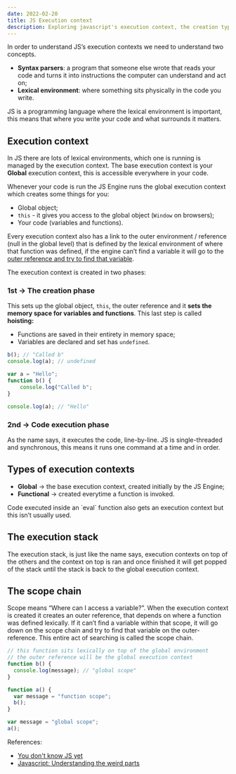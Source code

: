 ```yaml
---
date: 2022-02-20
title: JS Execution context
description: Exploring javascript's execution context, the creation types, stack and the scope chain.
---
```


In order to understand JS’s execution contexts we need to understand two concepts.

- **Syntax parsers**: a program that someone else wrote that reads your code and turns it into instructions the computer can understand and act on;
- **Lexical environment**: where something sits physically in the code you write.

JS is a programming language where the lexical environment is important, this means that where you write your code and what surrounds it matters.

## Execution context

In JS there are lots of lexical environments, which one is running is managed by the execution context. The base execution context is your **Global** execution context, this is accessible everywhere in your code.

Whenever your code is run the JS Engine runs the global execution context which creates some things for you:

- Global object;
- `this` - it gives you access to the global object (`Window` on browsers);
- Your code (variables and functions).

Every execution context also has a link to the outer environment / reference (null in the global level) that is defined by the lexical environment of where that function was defined, if the engine can’t find a variable it will go to the [outer reference and try to find that variable](#the-scope-chain).

The execution context is created in two phases:

### 1st → The creation phase

This sets up the global object, `this`, the outer reference and it **sets the memory space for variables and functions**. This last step is called **hoisting:**

- Functions are saved in their entirety in memory space;
- Variables are declared and set has `undefined`.

```jsx
b(); // "Called b"
console.log(a); // undefined

var a = "Hello";
function b() {
	console.log("Called b";
}

console.log(a); // "Hello"
```

### 2nd → Code execution phase

As the name says, it executes the code, line-by-line. JS is single-threaded and synchronous, this means it runs one command at a time and in order.

## Types of execution contexts

- **Global** → the base execution context, created initially by the JS Engine;
- **Functional** → created everytime a function is invoked.

<Aside>
  Code executed inside an `eval` function also gets an execution context but this isn’t usually
  used.
</Aside>

## The execution stack

The execution stack, is just like the name says, execution contexts on top of the others and the context on top is ran and once finished it will get popped of the stack until the stack is back to the global execution context.

## The scope chain

Scope means “Where can I access a variable?”. When the execution context is created it creates an outer reference, that depends on where a function was defined lexically. If it can’t find a variable within that scope, it will go down on the scope chain and try to find that variable on the outer-reference. This entire act of searching is called the scope chain.

```jsx
// this function sits lexically on top of the global environment
// the outer reference will be the global execution context
function b() {
  console.log(message); // "global scope"
}

function a() {
  var message = "function scope";
  b();
}

var message = "global scope";
a();
```

References:

- [You don't know JS yet](https://github.com/getify/You-Dont-Know-JS)
- [Javascript: Understanding the weird parts](https://www.udemy.com/course/understand-javascript)
